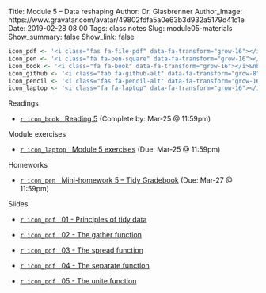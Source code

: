 Title: Module 5 – Data reshaping
Author: Dr. Glasbrenner
Author_Image: https://www.gravatar.com/avatar/49802fdfa5a0e63b3d932a5179d41c1e
Date: 2019-02-28 08:00
Tags: class notes
Slug: module05-materials
Show_summary: false
Show_link: false

```r
icon_pdf <- '<i class="fas fa-file-pdf" data-fa-transform="grow-16"></i>&nbsp;'
icon_pen <- '<i class="fa fa-pen-square" data-fa-transform="grow-16"></i>&nbsp;'
icon_book <- '<i class="fa fa-book" data-fa-transform="grow-16"></i>&nbsp;'
icon_github <- '<i class="fab fa-github-alt" data-fa-transform="grow-8"></i>&nbsp;'
icon_pencil <- '<i class="fas fa-pencil-alt" data-fa-transform="grow-16"></i>&nbsp;'
icon_laptop <- '<i class="fa fa-laptop" data-fa-transform="grow-16"></i>&nbsp;'
```

[Readings]{.h2}

::: {.no-bullets}
*   [`r icon_book` &nbsp; [Reading 5]{.card-downloads-format}][reading05] (Complete by: Mar-25 @ 11:59pm)
:::

<div style="margin-bottom: 1em"></div>

[Module exercises]{.h2}

::: {.no-bullets}
*   [`r icon_laptop` &nbsp; [Module 5 exercises]{.card-downloads-format}][module05-exercises] (Due: Mar-25 @ 11:59pm)
:::

<div style="margin-bottom: 1em"></div>

[Homeworks]{.h2}

::: {.no-bullets}
*   [`r icon_pen` &nbsp; [Mini-homework 5 -- Tidy Gradebook]{.card-downloads-format}][mini-homework05] (Due: Mar-27 @ 11:59pm)
:::

<div style="margin-bottom: 1em"></div>

[Slides]{.h2}

::: {.no-bullets}
*   [`r icon_pdf` &nbsp; [01 - Principles of tidy data]{.card-downloads-format}][slides-01]

*   [`r icon_pdf` &nbsp; [02 - The [gather]{.monospace} function]{.card-downloads-format}][slides-02]

*   [`r icon_pdf` &nbsp; [03 - The [spread]{.monospace} function]{.card-downloads-format}][slides-03]

*   [`r icon_pdf` &nbsp; [04 - The [separate]{.monospace} function]{.card-downloads-format}][slides-04]

*   [`r icon_pdf` &nbsp; [05 - The [unite]{.monospace} function]{.card-downloads-format}][slides-05]
:::

[slides-01]:          /doc/data_reshaping_01_principles_of_tidy_data.pdf
[slides-02]:          /doc/data_reshaping_02_the_gather_function.pdf
[slides-03]:          /doc/data_reshaping_03_the_spread_function.pdf
[slides-04]:          /doc/data_reshaping_04_the_separate_function.pdf
[slides-05]:          /doc/data_reshaping_05_the_unite_function.pdf
[reading05]:          /assignments/reading05/
[mini-homework05]:    /assignments/minihw05-tidy-gradebook/
[module05-exercises]: /assignments/module05-exercises/
